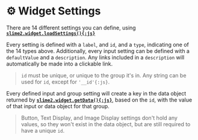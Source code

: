 
# ⚙️ Widget Settings

There are 14 different settings you can define, using [**`slime2.widget.loadSettings(){:js}`**](/functions/widget#slime2widgetloadsettingsjs)

<Cards>
  <Card title='📁 Group' href='/settings/group' />
  <Card title='▶️ Button' href='/settings/button' />
  <Card title='🔤 Text Display' href='/settings/text-display' />
  <Card title='🖼️ Image Display' href='/settings/image-display' />
  <Card title='📝 Text Input' href='/settings/text-input' />
  <Card title='#️⃣ Number Input' href='/settings/number-input' />
  <Card title='✅ Boolean Input' href='/settings/boolean-input' />
  <Card title='🔽 Dropdown Input' href='/settings/dropdown-input' />
  <Card title='🔘 Select Input' href='/settings/select-input' />
  <Card title='📷 Image Input' href='/settings/image-input' />
  <Card title='📺 Video Input' href='/settings/video-input' />
  <Card title='🔉 Audio Input' href='/settings/audio-input' />
  <Card title='🎨 Color Input' href='/settings/color-input' />
  <Card title='🖊️ Font Input' href='/settings/font-input' />
</Cards>

Every setting is defined with a `label`, and `id`, and a `type`, indicating one of the 14 types above. Additionally, every input setting can be defined with a `defaultValue` and a `description`. Any links included in a `description` will automatically be made into a clickable link.

> `id` must be unique, or unique to the group it's in. Any string can be used for `id`, except for `'__id'{:js}`.

Every defined input and group setting will create a key in the data object returned by [**`slime2.widget.getData(){:js}`**](/functions/widget#slime2widgetgetdatajs), based on the `id`, with the value of that input or data object for that group.

> Button, Text Display, and Image Display settings don't hold any values, so they won't exist in the data object, but are still required to have a unique `id`.
